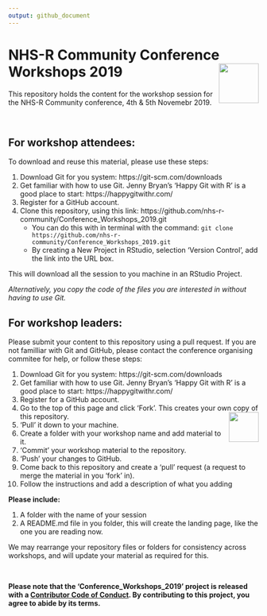 ```yaml
---
output: github_document
---
```


# NHS-R Community Conference Workshops 2019 <a href='https://nhsrcommunity.com/'><img src='man/figures/logo.png' align="right" height="80" /></a>

This repository holds the content for the workshop session for the NHS-R Community conference, 4th & 5th Novemebr 2019.

<br>

## For workshop attendees:

To download and reuse this material, please use these steps:

1. Download Git for you system:  https://git-scm.com/downloads 
1. Get familiar with how to use Git. Jenny Bryan's 'Happy Git with R' is a good place to start: https://happygitwithr.com/
1. Register for a GitHub account.
1. Clone this repository, using this link: https://github.com/nhs-r-community/Conference_Workshops_2019.git
   - You can do this with in terminal with the command: `git clone https://github.com/nhs-r-community/Conference_Workshops_2019.git`
   - By creating a New Project in RStudio, selection 'Version Control', add the link into the URL box.
  
This will download all the session to you machine in an RStudio Project.

_Alternatively, you copy the code of the files you are interested in without having to use Git._


## For workshop leaders:

Please submit your content to this repository using a pull request.  If you are not familliar with Git and GitHub, please contact the conference organising commitee for help, or follow these steps:

1. Download Git for you system:  https://git-scm.com/downloads 
1. Get familiar with how to use Git. Jenny Bryan's 'Happy Git with R' is a good place to start: https://happygitwithr.com/
1. Register for a GitHub account.
1. Go to the top of this page and click 'Fork'.  This creates your own copy of this repository. <img src='man/figures/fork.png' align="right" height="60" />
1. 'Pull' it down to your machine.
1. Create a folder with your workshop name and add material to it.
1. 'Commit' your workshop material to the repository.
1. 'Push' your changes to GitHub.
1. Come back to this repository and create a 'pull' request (a request to merge the material in you 'fork' in).
1. Follow the instructions and add a description of what you adding


__Please include:__

1. A folder with the name of your session
1. A README.md file in you folder, this will create the landing page, like the one you are reading now.


We may rearrange your repository files or folders for consistency across workshops, and will update your material as required for this.

<br>

__Please note that the 'Conference_Workshops_2019' project is released with a
[Contributor Code of Conduct](CODE_OF_CONDUCT.md).
By contributing to this project, you agree to abide by its terms.__

